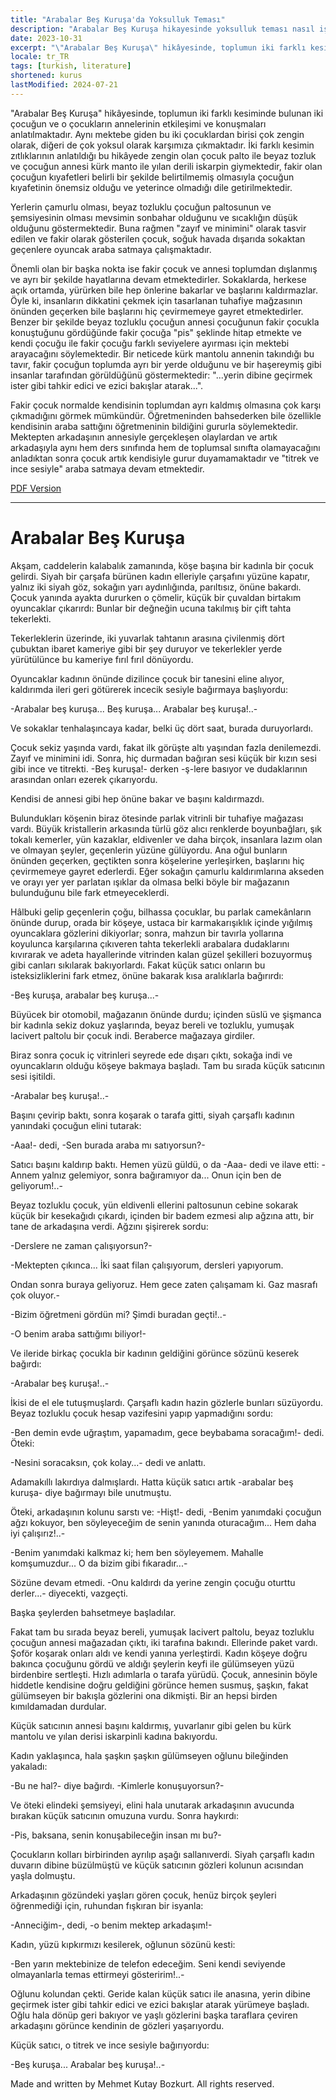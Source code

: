 ```yaml
---
title: "Arabalar Beş Kuruşa'da Yoksulluk Teması"
description: "Arabalar Beş Kuruşa hikayesinde yoksulluk teması nasıl işlenmekte ve toplumun iki sınıfının insanları nasıl karşılaştırılmaktadır?"
date: 2023-10-31
excerpt: "\"Arabalar Beş Kuruşa\" hikâyesinde, toplumun iki farklı kesiminde bulunan iki çocuğun ve o çocukların annelerinin etkileşimi ve konuşmaları anlatılmaktadır. Aynı mektebe giden bu iki çocuklardan birisi çok zengin olarak, diğeri de çok yoksul olarak karşımıza çıkmaktadır. İki farklı kesimin zıtlıklarının anlatıldığı bu hikâyede zengin olan çocuk palto ile beyaz tozluk ve çocuğun annesi kürk manto ile yılan derili iskarpin giymektedir, fakir olan çocuğun kıyafetleri belirli bir şekilde belirtilmemiş olmasıyla çocuğun kıyafetinin önemsiz olduğu ve yeterince olmadığı dile getirilmektedir."
locale: tr_TR
tags: [turkish, literature]
shortened: kurus
lastModified: 2024-07-21
---
```


"Arabalar Beş Kuruşa" hikâyesinde, toplumun iki farklı kesiminde bulunan iki çocuğun ve o çocukların annelerinin etkileşimi ve konuşmaları anlatılmaktadır. Aynı mektebe giden bu iki çocuklardan birisi çok zengin olarak, diğeri de çok yoksul olarak karşımıza çıkmaktadır. İki farklı kesimin zıtlıklarının anlatıldığı bu hikâyede zengin olan çocuk palto ile beyaz tozluk ve çocuğun annesi kürk manto ile yılan derili iskarpin giymektedir, fakir olan çocuğun kıyafetleri belirli bir şekilde belirtilmemiş olmasıyla çocuğun kıyafetinin önemsiz olduğu ve yeterince olmadığı dile getirilmektedir.

Yerlerin çamurlu olması, beyaz tozluklu çocuğun paltosunun ve şemsiyesinin olması mevsimin sonbahar olduğunu ve sıcaklığın düşük olduğunu göstermektedir. Buna rağmen "zayıf ve minimini" olarak tasvir edilen ve fakir olarak gösterilen çocuk, soğuk havada dışarıda sokaktan geçenlere oyuncak araba satmaya çalışmaktadır.

Önemli olan bir başka nokta ise fakir çocuk ve annesi toplumdan dışlanmış ve ayrı bir şekilde hayatlarına devam etmektedirler. Sokaklarda, herkese açık ortamda, yürürken bile hep önlerine bakarlar ve başlarını kaldırmazlar. Öyle ki, insanların dikkatini çekmek için tasarlanan tuhafiye mağzasının önünden geçerken bile başlarını hiç çevirmemeye gayret etmektedirler. Benzer bir şekilde beyaz tozluklu çocuğun annesi çocuğunun fakir çocukla konuştuğunu gördüğünde fakir çocuğa "pis" şeklinde hitap etmekte ve kendi çocuğu ile fakir çocuğu farklı seviyelere ayırması için mektebi arayacağını söylemektedir. Bir neticede kürk mantolu annenin takındığı bu tavır, fakir çocuğun toplumda ayrı bir yerde olduğunu ve bir haşereymiş gibi insanlar tarafından görüldüğünü göstermektedir: "...yerin dibine geçirmek ister gibi tahkir edici ve ezici bakışlar atarak...". 

Fakir çocuk normalde kendisinin toplumdan ayrı kaldmış olmasına çok karşı çıkmadığını görmek mümkündür. Öğretmeninden bahsederken bile özellikle kendisinin araba sattığını öğretmeninin bildiğini gururla söylemektedir. Mektepten arkadaşının annesiyle gerçekleşen olaylardan ve artık arkadaşıyla aynı hem ders sınıfında hem de toplumsal sınıfta olamayacağını anladıktan sonra çocuk artık kendisiyle gurur duyamamaktadır ve "titrek ve ince sesiyle" araba satmaya devam etmektedir. 

[PDF Version](/pdfs/arabalar-bes-kurusa.pdf)

---

# Arabalar Beş Kuruşa
Akşam, caddelerin kalabalık zamanında, köşe başına bir kadınla bir çocuk gelirdi. Siyah bir çarşafa bürünen kadın elleriyle çarşafını yüzüne kapatır, yalnız iki siyah göz, sokağın yarı aydınlığında, parıltısız, önüne bakardı. Çocuk yanında ayakta dururken o çömelir, küçük bir çuvaldan birtakım oyuncaklar çıkarırdı: Bunlar bir değneğin ucuna takılmış bir çift tahta tekerlekti.   
  
Tekerleklerin üzerinde, iki yuvarlak tahtanın arasına çivilenmiş dört çubuktan ibaret kameriye gibi bir şey duruyor ve tekerlekler yerde yürütülünce bu kameriye fırıl fırıl dönüyordu.   
  
Oyuncaklar kadının önünde dizilince çocuk bir tanesini eline alıyor, kaldırımda ileri geri götürerek incecik sesiyle bağırmaya başlıyordu:   
  
-Arabalar beş kuruşa... Beş kuruşa... Arabalar beş kuruşa!..-   
  
Ve sokaklar tenhalaşıncaya kadar, belki üç dört saat, burada duruyorlardı.   
  
Çocuk sekiz yaşında vardı, fakat ilk görüşte altı yaşından fazla denilemezdi. Zayıf ve minimini idi. Sonra, hiç durmadan bağıran sesi küçük bir kızın sesi gibi ince ve titrekti. -Beş kuruşa!- derken -ş-lere basıyor ve dudaklarının arasından onları ezerek çıkarıyordu.   
  
Kendisi de annesi gibi hep önüne bakar ve başını kaldırmazdı.
  
Bulundukları köşenin biraz ötesinde parlak vitrinli bir tuhafiye mağazası vardı. Büyük kristallerin arkasında türlü göz alıcı renklerde boyunbağları, şık tokalı kemerler, yün kazaklar, eldivenler ve daha birçok, insanlara lazım olan ve olmayan şeyler, geçenlerin yüzüne gülüyordu. Ana oğul bunların önünden geçerken, geçtikten sonra köşelerine yerleşirken, başlarını hiç çevirmemeye gayret ederlerdi. Eğer sokağın çamurlu kaldırımlarına akseden ve orayı yer yer parlatan ışıklar da olmasa belki böyle bir mağazanın bulunduğunu bile fark etmeyeceklerdi.   
  
Hâlbuki gelip geçenlerin çoğu, bilhassa çocuklar, bu parlak camekânların önünde durup, orada bir köşeye, ustaca bir karmakarışıklık içinde yığılmış oyuncaklara gözlerini dikiyorlar; sonra, mahzun bir tavırla yollarına koyulunca karşılarına çıkıveren tahta tekerlekli arabalara dudaklarını kıvırarak ve adeta hayallerinde vitrinden kalan güzel şekilleri bozuyormuş gibi canları sıkılarak bakıyorlardı. Fakat küçük satıcı onların bu isteksizliklerini fark etmez, önüne bakarak kısa aralıklarla bağırırdı:   
  
-Beş kuruşa, arabalar beş kuruşa...-   
  
Büyücek bir otomobil, mağazanın önünde durdu; içinden süslü ve şişmanca bir kadınla sekiz dokuz yaşlarında, beyaz bereli ve tozluklu, yumuşak lacivert paltolu bir çocuk indi. Beraberce mağazaya girdiler.   
  
Biraz sonra çocuk iç vitrinleri seyrede ede dışarı çıktı, sokağa indi ve oyuncakların olduğu köşeye bakmaya başladı. Tam bu sırada küçük satıcının sesi işitildi.   
  
-Arabalar beş kuruşa!..-   
  
Başını çevirip baktı, sonra koşarak o tarafa gitti, siyah çarşaflı kadının yanındaki çocuğun elini tutarak:   
  
-Aaa!- dedi, -Sen burada araba mı satıyorsun?-   
  
Satıcı başını kaldırıp baktı. Hemen yüzü güldü, o da -Aaa- dedi ve ilave etti: -Annem yalnız gelemiyor, sonra bağıramıyor da... Onun için ben de geliyorum!..-   
  
Beyaz tozluklu çocuk, yün eldivenli ellerini paltosunun cebine sokarak küçük bir kesekağıdı çıkardı, içinden bir badem ezmesi alıp ağzına attı, bir tane de arkadaşına verdi. Ağzını şişirerek sordu:   
  
-Derslere ne zaman çalışıyorsun?-   
  
-Mektepten çıkınca... İki saat filan çalışıyorum, dersleri yapıyorum.   
  
Ondan sonra buraya geliyoruz. Hem gece zaten çalışamam ki. Gaz masrafı çok oluyor.-   
  
-Bizim öğretmeni gördün mi? Şimdi buradan geçti!..-   
  
-O benim araba sattığımı biliyor!-
  
Ve ileride birkaç çocukla bir kadının geldiğini görünce sözünü keserek bağırdı:   
  
-Arabalar beş kuruşa!..-   
  
İkisi de el ele tutuşmuşlardı. Çarşaflı kadın hazin gözlerle bunları süzüyordu. Beyaz tozluklu çocuk hesap vazifesini yapıp yapmadığını sordu:   
  
-Ben demin evde uğraştım, yapamadım, gece beybabama soracağım!- dedi. Öteki:   
  
-Nesini soracaksın, çok kolay...- dedi ve anlattı.   
  
Adamakıllı lakırdıya dalmışlardı. Hatta küçük satıcı artık -arabalar beş kuruşa- diye bağırmayı bile unutmuştu.   
  
Öteki, arkadaşının kolunu sarstı ve: -Hişt!- dedi, -Benim yanımdaki çocuğun ağzı kokuyor, ben söyleyeceğim de senin yanında oturacağım... Hem daha iyi çalışırız!..-   
  
-Benim yanımdaki kalkmaz ki; hem ben söyleyemem. Mahalle komşumuzdur... O da bizim gibi fıkaradır...-   
  
Sözüne devam etmedi. -Onu kaldırdı da yerine zengin çocuğu oturttu derler...- diyecekti, vazgeçti.   
  
Başka şeylerden bahsetmeye başladılar.   
  
Fakat tam bu sırada beyaz bereli, yumuşak lacivert paltolu, beyaz tozluklu çocuğun annesi mağazadan çıktı, iki tarafına bakındı. Ellerinde paket vardı. Şoför koşarak onları aldı ve kendi yanına yerleştirdi. Kadın köşeye doğru bakınca çocuğunu gördü ve aldığı şeylerin keyfi ile gülümseyen yüzü birdenbire sertleşti. Hızlı adımlarla o tarafa yürüdü. Çocuk, annesinin böyle hiddetle kendisine doğru geldiğini görünce hemen susmuş, şaşkın, fakat gülümseyen bir bakışla gözlerini ona dikmişti. Bir an hepsi birden kımıldamadan durdular.   
  
Küçük satıcının annesi başını kaldırmış, yuvarlanır gibi gelen bu kürk mantolu ve yılan derisi iskarpinli kadına bakıyordu.   
  
Kadın yaklaşınca, hala şaşkın şaşkın gülümseyen oğlunu bileğinden yakaladı:   
  
-Bu ne hal?- diye bağırdı. -Kimlerle konuşuyorsun?-   
  
Ve öteki elindeki şemsiyeyi, elini hala unutarak arkadaşının avucunda bırakan küçük satıcının omuzuna vurdu. Sonra haykırdı:   
  
-Pis, baksana, senin konuşabileceğin insan mı bu?-   
  
Çocukların kolları birbirinden ayrılıp aşağı sallanıverdi. Siyah çarşaflı kadın duvarın dibine büzülmüştü ve küçük satıcının gözleri kolunun acısından yaşla dolmuştu.   
  
Arkadaşının gözündeki yaşları gören çocuk, henüz birçok şeyleri öğrenmediği için, ruhundan fışkıran bir isyanla:   
  
-Anneciğim-, dedi, -o benim mektep arkadaşım!-   
  
Kadın, yüzü kıpkırmızı kesilerek, oğlunun sözünü kesti:   
  
-Ben yarın mektebinize de telefon edeceğim. Seni kendi seviyende olmayanlarla temas ettirmeyi gösteririm!..-   
  
Oğlunu kolundan çekti. Geride kalan küçük satıcı ile anasına, yerin dibine geçirmek ister gibi tahkir edici ve ezici bakışlar atarak yürümeye başladı. Oğlu hala dönüp geri bakıyor ve yaşlı gözlerini başka taraflara çeviren arkadaşını görünce kendinin de gözleri yaşarıyordu.   
  
Küçük satıcı, o titrek ve ince sesiyle bağırıyordu:   
  
-Beş kuruşa... Arabalar beş kuruşa!..-

Made and written by Mehmet Kutay Bozkurt. All rights reserved.